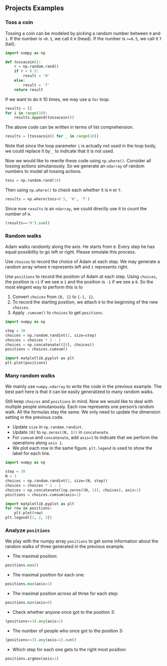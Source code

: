 
## Projects Examples

### Toss a coin
Tossing a coin can be modeled by picking a random number between `0` and `1`. If the number is `<0.5`, we call it `H` (head). If the number is `>=0.5`, we call it `T` (tail). 


::: {.callout-tip collapse="true"}

```python
import numpy as np

def tossacoin():
    r = np.random.rand()
    if r < 0.5:
        result = 'H'
    else:
        result = 'T'
    return result
```
:::


If we want to do it 10 times, we may use a `for` loop.


::: {.callout-tip collapse="true"}

```python
results = []
for i in range(10):
    results.append(tossacoin())
```
:::

The above code can be written in terms of list comprehension.

::: {.callout-tip collapse="true"}

```python
results = [tossacoin() for _ in range(10)]
```
Note that since the loop parameter `i` is actually not used in the loop body, we could replace it by `_` to indicate that it is not used.
:::

Now we would like to rewrite these code using `np.where()`. Consider all tossing actions simutanously. So we generate an `ndarray` of random numbers to model all tossing actions.

::: {.callout-tip collapse="true"}

```python
toss = np.random.rand(10)
```
:::

Then using `np.where()` to check each whether it is `H` or `T`.

::: {.callout-tip collapse="true"}

```python
results = np.where(toss<0.5, 'H', 'T')
```
:::

Since now `results` is an `ndarray`, we could directly use it to count the number of `H`. 

::: {.callout-tip collapse="true"}

```python
(results=='H').sum()
```

:::

### Random walks
Adam walks randomly along the axis. He starts from `0`. Every step he has equal possibility to go left or right. Please simulate this process.

Use `choices` to record the choice of Adam at each step. We may generate a random array where `0` represents left and `1` represents right.

Use `positions` to record the position of Adam at each step. Using `choices`, the position is `+1` if we see a `1` and the position is `-1` if we see a `0`. So the most elegent way to perform this is to 

1. Convert `choices` from `{0, 1}` to `{-1, 1}`.
2. To record the starting position, we attach `0` to the beginning of the new `choices`.
3. Apply `.cumsum()` to `choices` to get `positions`.

::: {.callout-tip collapse="true"}

```python
import numpy as np

step = 30
choices = np.random.randint(2, size=step)
choices = choices * 2 - 1
choices = np.concatenate(([0], choices))
positions = choices.cumsum()

import matplotlib.pyplot as plt
plt.plot(positions)
```
:::

### Many random walks
We mainly use `numpy.ndarray` to write the code in the previous example. The best part here is that it can be easily generalized to many random walks.

Still keep `choices` and `positions` in mind. Now we would like to deal with multiple people simutanously. Each row represents one person's random walk. All the formulas stay the same. We only need to update the dimension setting in the previous code.

- Update `size` in `np.random.randint`.
- Update `[0]` to `np.zeros((N, 1))` in `concatenate`.
- For `cumsum` and `concatenate`, add `axis=1` to indicate that we perform the operations along `axis 1`.
- We plot each row in the same figure. `plt.legend` is used to show the label for each line.

::: {.callout-tip collapse="true"}

```python
import numpy as np

step = 30
N = 3
choices = np.random.randint(2, size=(N, step))
choices = choices * 2 - 1
choices = np.concatenate((np.zeros((N, 1)), choices), axis=1)
positions = choices.cumsum(axis=1)

import matplotlib.pyplot as plt
for row in positions:
    plt.plot(row)
plt.legend([1, 2, 3])
```
:::

### Analyze `positions`
We play with the numpy array `positions` to get some information about the random walks of three generated in the previous example.

- The maximal position:

::: {.callout-tip collapse="true"}

```python
positions.max()
```
:::
- The maximal position for each one:

::: {.callout-tip collapse="true"}

```python
positions.max(axis=1)
```
:::
- The maximal position across all three for each step:


::: {.callout-tip collapse="true"}

```python
positions.max(axis=0)
```
:::
- Check whether anyone once got to the position 3:


::: {.callout-tip collapse="true"}

```python
(positions>=3).any(axis=1)
```
:::

- The number of people who once got to the position 3: 


::: {.callout-tip collapse="true"}

```python
(positions>=3).any(axis=1).sum()
```
:::

- Which step for each one gets to the right most position: 

::: {.callout-tip collapse="true"}

```python
positions.argmax(axis=1)
```

:::
